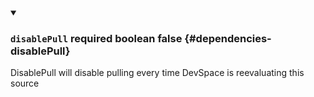 
<details className="config-field" data-expandable="false" open>
<summary>

### `disablePull` <span className="config-field-required" data-required="false">required</span> <span className="config-field-type">boolean</span> <span className="config-field-default">false</span> <span className="config-field-enum"></span> {#dependencies-disablePull}

DisablePull will disable pulling every time DevSpace is reevaluating this source

</summary>



</details>
